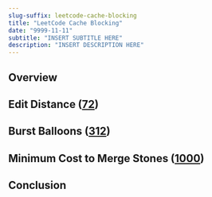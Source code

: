 ```yaml
---
slug-suffix: leetcode-cache-blocking
title: "LeetCode Cache Blocking"
date: "9999-11-11"
subtitle: "INSERT SUBTITLE HERE"
description: "INSERT DESCRIPTION HERE"
---
```


## Overview

## Edit Distance ([72](https://leetcode.com/problems/edit-distance/))

## Burst Balloons ([312](https://leetcode.com/problems/burst-balloons))

## Minimum Cost to Merge Stones ([1000](https://leetcode.com/problems/minimum-cost-to-merge-stones))

## Conclusion